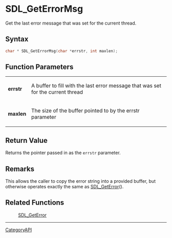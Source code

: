 = SDL_GetErrorMsg =

Get the last error message that was set for the current thread.

== Syntax ==

<syntaxhighlight lang='c'>
char * SDL_GetErrorMsg(char *errstr, int maxlen);
</syntaxhighlight>

== Function Parameters ==

{|
|'''errstr'''
|A buffer to fill with the last error message that was set for the current thread
|-
|'''maxlen'''
|The size of the buffer pointed to by the errstr parameter
|}

== Return Value ==

Returns the pointer passed in as the <code>errstr</code> parameter.

== Remarks ==

This allows the caller to copy the error string into a provided buffer, but
otherwise operates exactly the same as [[SDL_GetError]]().

== Related Functions ==

:[[SDL_GetError]]

----
[[CategoryAPI]]


